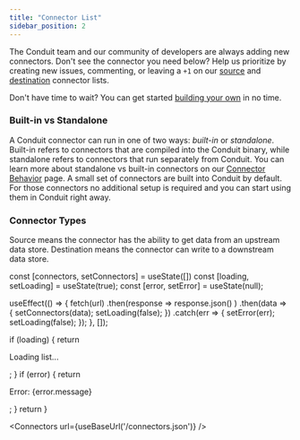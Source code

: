 ```yaml
---
title: "Connector List"
sidebar_position: 2
---
```


The Conduit team and our community of developers are always adding new connectors.
Don't see the connector you need below? Help us prioritize by creating new issues,
commenting, or leaving a `+1` on our [source](https://github.com/ConduitIO/conduit/issues?q=is%3Aissue+label%3Aconnector%3Asource+is%3Aopen)
and [destination](https://github.com/ConduitIO/conduit/issues?q=is%3Aissue+label%3Aconnector%3Adestination+is%3Aopen)
connector lists.

Don't have time to wait? You can get started [building your own](/docs/connectors/building) in no time.

### Built-in vs Standalone

A Conduit connector can run in one of two ways: _built-in_ or _standalone_.
Built-in refers to connectors that are compiled into the Conduit binary, while
standalone refers to connectors that run separately from Conduit. You can learn
more about standalone vs built-in connectors on our
[Connector Behavior](/docs/connectors/behavior) page. A small set of connectors
are built into Conduit by default. For those connectors no additional setup is
required and you can start using them in Conduit right away.

### Connector Types

Source means the connector has the ability to get data from an upstream data
store. Destination means the connector can write to a downstream data store.


  const [connectors, setConnectors] = useState([])
  const [loading, setLoading] = useState(true);
  const [error, setError] = useState(null);

  useEffect(() => {
    fetch(url)
      .then(response => response.json() )
      .then(data => {
        setConnectors(data);
        setLoading(false);
      })
      .catch(err => {
        setError(err);
        setLoading(false);
      });
  }, []);

  if (loading) {
    return <p>Loading list...</p>;
  }
  if (error) {
    return <p>Error: {error.message}</p>;
  }
  return <ConnectorList connectors={connectors} />
}

<Connectors url={useBaseUrl('/connectors.json')} />
